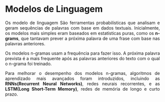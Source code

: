 
```{=html}
<style>
  body{text-align: justify}
</style>
```


::: progress
::: {.progress-bar style="width: 100%;"}
:::
:::
  
# **Modelos de Linguagem**

Os modelo de linguagem São ferramentas probabilísticas que analisam e geram sequências de palavras com base em dados textuais. Inicialmente, os modelos mais simples eram baseados em estatísticas puras, como os **n-grams**, que tantavam prever a próxima palavra de uma frase com base nas palavras anteriores. 

Os modelos n-gramas usam a frequência para fazer isso. A próxima palavra prevista é a mais frequente após as palavras anteriores do texto com o qual o n-grama foi treinado.

Para melhorar o desempenho dos modelos n-gramas, algoritmos de aprendizado mais avançados foram introduzidos, incluindo as **RNNs(Recurrent Neural Networks)**, redes neurais recorrentes, e as **LSTM(Long Short-Term Memory)**, redes de memória de longo e curto prazo.









::: progress
::: {.progress-bar style="width: 100%;"}
:::
:::